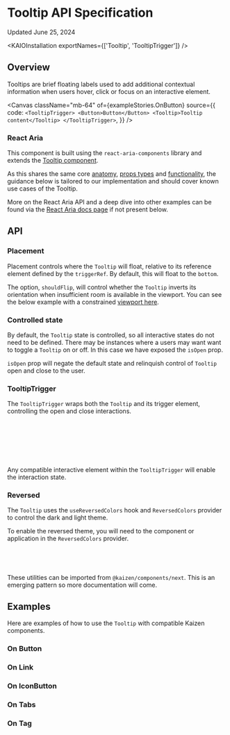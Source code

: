 
<Meta title="Components/Tooltip/API Specification" />

# Tooltip API Specification

Updated June 25, 2024

<ResourceLinks
  sourceCode="https://github.com/cultureamp/kaizen-design-system/tree/main/packages/components/src/Tooltip"
  figma="https://www.figma.com/file/eZKEE5kXbEMY3lx84oz8iN/%F0%9F%92%9C-UI-Kit%3A-Heart?type=design&node-id=1929%3A32006&mode=design&t=LwTCBZ5E1uRvOA1l-1"
  designGuidelines="/?path=/docs/overlays-tooltip-next-usage-guidelines--docs"
  ariaComponentPage="https://react-spectrum.adobe.com/react-aria/Tooltip.html"
/>

<KAIOInstallation exportNames={['Tooltip', 'TooltipTrigger']} />

## Overview

Tooltips are brief floating labels used to add additional contextual information when users hover, click or focus on an interactive element.

<Canvas
  className="mb-64"
  of={exampleStories.OnButton}
  source={{
    code: `
<TooltipTrigger>
  <Button>Button</Button>
  <Tooltip>Tooltip content</Tooltip>
</TooltipTrigger>
  `,
  }}
/>

### React Aria

This component is built using the `react-aria-components` library and extends the [Tooltip component](https://react-spectrum.adobe.com/react-aria/Tooltip.html).

As this shares the same core [anatomy](https://react-spectrum.adobe.com/react-aria/Tooltip.html#anatomy), [props types](https://react-spectrum.adobe.com/react-aria/Tooltip.html#tooltip-1) and [functionality](https://react-spectrum.adobe.com/react-aria/Tooltip.html#features), the guidance below is tailored to our implementation and should cover known use cases of the Tooltip.

More on the React Aria API and a deep dive into other examples can be found via the [React Aria docs page](https://react-spectrum.adobe.com/react-aria/Tooltip.html) if not present below.

## API

<Controls of={exampleStories.OnButton} />

### Placement

Placement controls where the `Tooltip` will float, relative to its reference element defined by the `triggerRef`. By default, this will float to the `bottom`.

<Canvas className="mb-24" of={exampleStories.Placement} />

The option, `shouldFlip`, will control whether the `Tooltip` inverts its orientation when
insufficient room is available in the viewport. You can see the below example with a constrained
[viewport here](?path=/story/overlays-tooltip-next--should-flip&globals=viewport:small).

<Canvas className="mb-64" of={docsStories.ShouldFlip} />

### Controlled state

By default, the `Tooltip` state is controlled, so all interactive states do not need to be defined. There may be instances where a users may want want to toggle a `Tooltip` on or off. In this case we have exposed the `isOpen` prop.

<Canvas className="mb-24" of={docsStories.UncontrolledState} />

`isOpen` prop will negate the default state and relinquish control of `Tooltip` open and close to
the user.

### TooltipTrigger

The `TooltipTrigger` wraps both the `Tooltip` and its trigger element, controlling the open and close interactions.

```jsx
<TooltipTrigger>
  /* In this case the trigger element is the Button */
  <Button>Button</Button>
  /* The Tooltip and its content is a child of the trigger */
  <Tooltip>Tooltip content</Tooltip>
</TooltipTrigger>
```

Any compatible interactive element within the `TooltipTrigger` will enable the interaction state.

### Reversed

The `Tooltip` uses the `useReversedColors` hook and `ReversedColors` provider to control the dark and light theme.

<Canvas className="bg-purple-600 mb-24" of={exampleStories.OnReversed} />

To enable the reversed theme, you will need to the component or application in the
`ReversedColors` provider.

```jsx
<ReversedColors isReversed={true}>
  <Component />
</ReversedColors>
```

These utilities can be imported from `@kaizen/components/next`. This is an emerging
pattern so more documentation will come.

## Examples

Here are examples of how to use the `Tooltip` with compatible Kaizen components.

### On Button

<Canvas of={exampleStories.OnButton} />

### On Link

<Canvas of={exampleStories.OnLink} />

### On IconButton

<Canvas of={exampleStories.OnIconButton} />

### On Tabs

<Canvas of={exampleStories.OnTabs} />

### On Tag

<Canvas of={exampleStories.OnCustomFocusableElement} />
